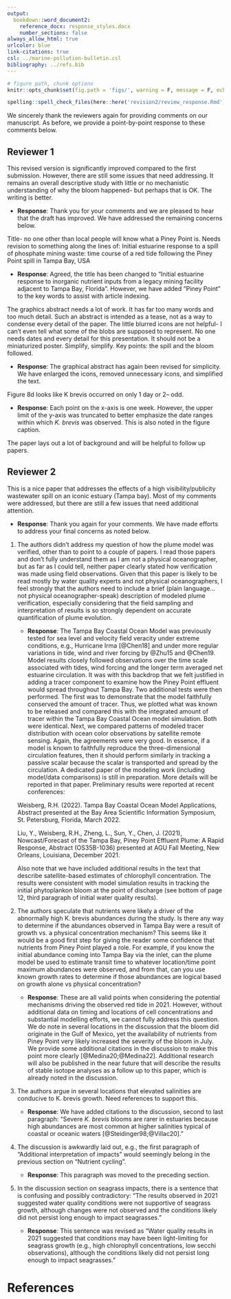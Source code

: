 ```yaml
---
output: 
  bookdown::word_document2:
    reference_docx: response_styles.docx
    number_sections: false
always_allow_html: true
urlcolor: blue
link-citations: true
csl: ../marine-pollution-bulletin.csl
bibliography: ../refs.bib
---
```


```r
# figure path, chunk options
knitr::opts_chunk$set(fig.path = 'figs/', warning = F, message = F, echo = F, cache = F, dev.args = list(family = 'serif'), dpi = 300, warning = F)
```

```r
spelling::spell_check_files(here::here('revision2/review_response.Rmd'))
```

We sincerely thank the reviewers again for providing comments on our manuscript.  As before, we provide a point-by-point response to these comments below.

## Reviewer 1

This revised version is significantly improved compared to the first submission. However, there are still some issues that need addressing. It remains an overall descriptive study with little or no mechanistic understanding of why the bloom happened- but perhaps that is OK. The writing is better.

* __Response__: Thank you for your comments and we are pleased to hear that the draft has improved. We have addressed the remaining concerns below.   

Title- no one other than local people will know what a Piney Point is. Needs revision to something along the lines of: Initial estuarine response to a spill of phosphate mining waste: time course of a red tide following  the Piney Point spill in Tampa Bay, USA

* __Response__: Agreed, the title has been changed to "Initial estuarine response to inorganic nutrient inputs from a legacy mining facility adjacent to Tampa Bay, Florida".  However, we have added "Piney Point" to the key words to assist with article indexing.

The graphics abstract needs a lot of work. It has far too many words and too much detail. Such an abstract is intended as a tease, not as a way to condense every detail of the paper. The little blurred icons are not helpful- I can't even tell what some of the blobs are supposed to represent. No one needs dates and every detail for this presentation. It should not be a miniaturized poster. Simplify, simplify. Key points: the spill and the bloom followed.

* __Response__: The graphical abstract has again been revised for simplicity.  We have enlarged the icons, removed unnecessary icons, and simplified the text.  

Figure 8d looks like K brevis occurred on only 1 day or 2-- odd.

* __Response__: Each point on the x-axis is one week.  However, the upper limit of the y-axis was truncated to better emphasize the date ranges within which *K. brevis* was observed. This is also noted in the figure caption.

The paper lays out a lot of background and will be helpful to follow up papers.

## Reviewer 2

This is a nice paper that addresses the effects of a high visibility/publicity wastewater spill on an iconic estuary (Tampa bay). Most of my comments were addressed, but there are still a few issues that need additional attention.

* __Response__: Thank you again for your comments. We have made efforts to address your final concerns as noted below.

1. The authors didn't address my question of how the plume model was verified, other than to point to a couple of papers. I read those papers and don't fully understand them as I am not a physical oceanographer, but as far as I could tell, neither paper clearly stated how verification was made using field observations. Given that this paper is likely to be read mostly by water quality experts and not physical oceanographers, I feel strongly that the authors need to include a brief (plain language… not physical oceanographer-speak) description of modeled plume verification, especially considering that the field sampling and interpretation of results is so strongly dependent on accurate quantification of plume evolution.

     * __Response__: The Tampa Bay Coastal Ocean Model was previously tested for sea level and velocity field veracity under extreme conditions, e.g., Hurricane Irma [@Chen18] and under more regular variations in tide, wind and river forcing by @Zhu15 and @Chen19.  Model results closely followed observations over the time scale associated with tides, wind forcing and the longer term averaged net estuarine circulation.  It was with this backdrop that we felt justified in adding a tracer component to examine how the Piney Point effluent would spread throughout Tampa Bay.  Two additional tests were then performed.  The first was to demonstrate that the model faithfully conserved the amount of tracer.  Thus, we plotted what was known to be released and compared this with the integrated amount of tracer within the Tampa Bay Coastal Ocean model simulation.  Both were identical.  Next, we compared patterns of modeled tracer distribution with ocean color observations by satellite remote sensing.  Again, the agreements were very good.  In essence, if a model is known to faithfully reproduce the three-dimensional circulation features, then it should perform similarly in tracking a passive scalar because the scalar is transported and spread by the circulation.  A dedicated paper of the modeling work (including model/data comparisons) is still in preparation. More details will be reported in that paper.  Preliminary results were reported at recent conferences:
     
      Weisberg, R.H. (2022). Tampa Bay Coastal Ocean Model Applications, Abstract presented at the Bay Area Scientific Information Symposium, St. Petersburg, Florida, March 2022.
     
      Liu, Y., Weisberg, R.H., Zheng, L., Sun, Y., Chen, J. (2021), Nowcast/Forecast of the Tampa Bay, Piney Point Effluent Plume: A Rapid Response, Abstract (OS35B-1036) presented at AGU Fall Meeting, New Orleans, Louisiana, December 2021.
      
      Also note that we have included additional results in the text that describe satellite-based estimates of chlorophyll concentration.  The results were consistent with model simulation results in tracking the initial phytoplankon bloom at the point of discharge (see bottom of page 12, third paragraph of initial water quality results).
      
2. The authors speculate that nutrients were likely a driver of the abnormally high K. brevis abundances during the study. Is there any way to determine if the abundances observed in Tampa Bay were a result of growth vs. a physical concentration mechanism? This seems like it would be a good first step for giving the reader some confidence that nutrients from Piney Point played a role. For example, if you know the initial abundance coming into Tampa Bay via the inlet, can the plume model be used to estimate transit time to whatever location/time point maximum abundances were observed, and from that, can you use known growth rates to determine if those abundances are logical based on growth alone vs physical concentration?

     * __Response__: These are all valid points when considering the potential mechanisms driving the observed red tide in 2021.  However, without additional data on timing and locations of cell concentrations and substantial modelling efforts, we cannot fully address this question.  We do note in several locations in the discussion that the bloom did originate in the Gulf of Mexico, yet the availability of nutrients from Piney Point very likely increased the severity of the bloom in July.  We provide some additional citations in the discussion to make this point more clearly [@Medina20;@Medina22].  Additional research will also be published in the near future that will describe the results of stable isotope analyses as a follow up to this paper, which is already noted in the discussion.  
     
3. The authors argue in several locations that elevated salinities are conducive to K. brevis growth. Need references to support this.

     * __Response__: We have added citations to the discussion, second to last paragraph: "Severe *K. brevis* blooms are rarer in estuaries because high abundances are most common at higher salinities typical of coastal or oceanic waters [@Steidinger98;@Villac20]."

4. The discussion is awkwardly laid out, e.g., the first paragraph of "Additional interpretation of impacts" would seemingly belong in the previous section on "Nutrient cycling".

     * __Response__: This paragraph was moved to the preceding section.

5. In the discussion section on seagrass impacts, there is a sentence that is confusing and possibly contradictory: "The results observed in 2021 suggested water quality conditions were not supportive of seagrass growth, although changes were not observed and the conditions likely did not persist long enough to impact seagrasses."

     * __Response__: This sentence was revised as "Water quality results in 2021 suggested that conditions may have been light-limiting for seagrass growth (e.g., high chlorophyll concentrations, low secchi observations), although the conditions likely did not persist long enough to impact seagrasses."

# References